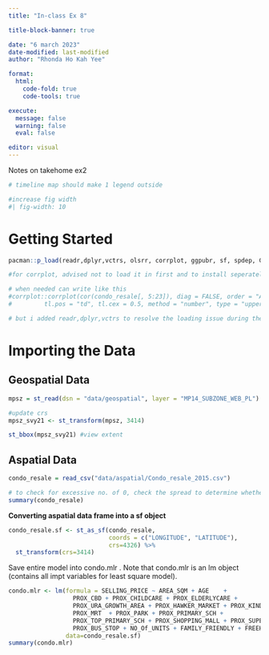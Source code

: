 ```yaml
---
title: "In-class Ex 8"

title-block-banner: true

date: "6 march 2023" 
date-modified: last-modified 
author: "Rhonda Ho Kah Yee"

format: 
  html: 
    code-fold: true 
    code-tools: true

execute: 
  message: false 
  warning: false 
  eval: false

editor: visual
---
```


Notes on takehome ex2

```r
# timeline map should make 1 legend outside

#increase fig width
#| fig-width: 10
```

# Getting Started

```r
pacman::p_load(readr,dplyr,vctrs, olsrr, corrplot, ggpubr, sf, spdep, GWmodel, tmap, tidyverse, gtsummary)

#for corrplot, advised not to load it in first and to install seperately as it has conflicts with tidyverse  

# when needed can write like this
#corrplot::corrplot(cor(condo_resale[, 5:23]), diag = FALSE, order = "AOE",
#         tl.pos = "td", tl.cex = 0.5, method = "number", type = "upper")

# but i added readr,dplyr,vctrs to resolve the loading issue during the handson ex
```

# Importing the Data

## Geospatial Data

```r
mpsz = st_read(dsn = "data/geospatial", layer = "MP14_SUBZONE_WEB_PL")

#update crs
mpsz_svy21 <- st_transform(mpsz, 3414)

st_bbox(mpsz_svy21) #view extent
```

## Aspatial Data

```r
condo_resale = read_csv("data/aspatial/Condo_resale_2015.csv")


```

```r
# to check for excessive no. of 0, check the spread to determine whether we can use the variable (cannot use if min median mean ALL 0 or ALL same value)
summary(condo_resale)
```

**Converting aspatial data frame into a sf object**

```r
condo_resale.sf <- st_as_sf(condo_resale,
                            coords = c("LONGITUDE", "LATITUDE"),
                            crs=4326) %>%
  st_transform(crs=3414)
```

Save entire model into condo.mlr . Note that condo.mlr is an lm object (contains all impt variables for least square model).

```r
condo.mlr <- lm(formula = SELLING_PRICE ~ AREA_SQM + AGE    + 
                  PROX_CBD + PROX_CHILDCARE + PROX_ELDERLYCARE +
                  PROX_URA_GROWTH_AREA + PROX_HAWKER_MARKET + PROX_KINDERGARTEN + 
                  PROX_MRT  + PROX_PARK + PROX_PRIMARY_SCH + 
                  PROX_TOP_PRIMARY_SCH + PROX_SHOPPING_MALL + PROX_SUPERMARKET + 
                  PROX_BUS_STOP + NO_Of_UNITS + FAMILY_FRIENDLY + FREEHOLD, 
                data=condo_resale.sf)
summary(condo.mlr)
```
